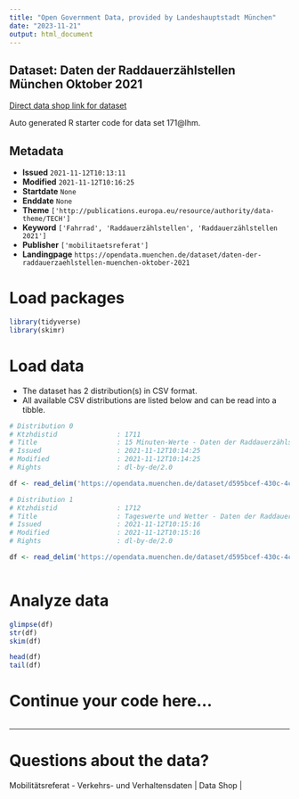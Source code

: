 ```yaml
---
title: "Open Government Data, provided by Landeshauptstadt München"
date: "2023-11-21"
output: html_document
---
```


## Dataset: Daten der Raddauerzählstellen München Oktober 2021

[Direct data shop link for dataset](https://opendata.muenchen.de/dataset/daten-der-raddauerzaehlstellen-muenchen-oktober-2021)

Auto generated R starter code for data set 171@lhm.

## Metadata

- **Issued** `2021-11-12T10:13:11`
- **Modified** `2021-11-12T10:16:25`
- **Startdate** `None`
- **Enddate** `None`
- **Theme** `['http://publications.europa.eu/resource/authority/data-theme/TECH']`
- **Keyword** `['Fahrrad', 'Raddauerzählstellen', 'Raddauerzählstellen 2021']`
- **Publisher** `['mobilitaetsreferat']`
- **Landingpage** `https://opendata.muenchen.de/dataset/daten-der-raddauerzaehlstellen-muenchen-oktober-2021`


# Load packages

```r

library(tidyverse)
library(skimr)

```

# Load data

-   The dataset has 2 distribution(s) in CSV format.
-   All available CSV distributions are listed below and can be read into a tibble.

```r

# Distribution 0
# Ktzhdistid               : 1711
# Title                    : 15 Minuten-Werte - Daten der Raddauerzählstellen München Oktober 2021
# Issued                   : 2021-11-12T10:14:25
# Modified                 : 2021-11-12T10:14:25
# Rights                   : dl-by-de/2.0

df <- read_delim('https://opendata.muenchen.de/dataset/d595bcef-430c-4ca1-b919-b00ffea4badd/resource/9f4a47d0-144d-4033-b895-d385e80b07ea/download/rad_2021_10_15min.csv')

# Distribution 1
# Ktzhdistid               : 1712
# Title                    : Tageswerte und Wetter - Daten der Raddauerzählstellen München Oktober 2021
# Issued                   : 2021-11-12T10:15:16
# Modified                 : 2021-11-12T10:15:16
# Rights                   : dl-by-de/2.0

df <- read_delim('https://opendata.muenchen.de/dataset/d595bcef-430c-4ca1-b919-b00ffea4badd/resource/15f35255-ef75-407b-81ae-e46b76e00c34/download/rad_2021_10_tage.csv')



```

# Analyze data

```r

glimpse(df)
str(df)
skim(df)

head(df)
tail(df)

```

# Continue your code here...

```r

```

------------------------------------------------------------------------

# Questions about the data?

Mobilitätsreferat - Verkehrs- und Verhaltensdaten | Data Shop | 
